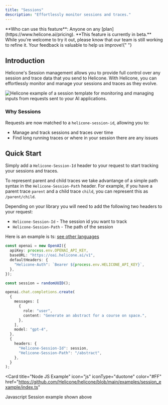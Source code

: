 ```yaml
---
title: "Sessions"
description: "Effortlessly monitor sessions and traces."
---
```



<Info>
  **Who can use this feature**: Anyone on any
  [plan](https://www.helicone.ai/pricing).
</Info>

<Warning>
  **This feature is currently in beta.** While you're welcome to try it out,
  please know that our team is still working to refine it. Your feedback is
  valuable to help us improve!{" "}
</Warning>

## Introduction

Helicone's Session management allows you to provide full control over any session and trace data that you send to Helicone. With Helicone, you can effortlessly monitor and manage your sessions and traces as they evolve.

<Frame caption="Example: A Session creating an outline for a book about space">
  <img
    src="/images/sessions/example-session.png"
    alt="Helicone example of a session template for monitoring and managing inputs from requests sent to your AI applications."
  />
</Frame>

### Why Sessions

Requests are now matched to a `helicone-session-id`, allowing you to:

- Manage and track sessions and traces over time
- Find long running traces or where in your session there are any issues

## Quick Start

Simply add a `Helicone-Session-Id` header to your request to start tracking your sessions and traces.

To represent parent and child traces we take advantange of a simple path syntax in the `Helicone-Session-Path` header. For example, if you have a parent trace `parent` and a child trace `child`, you can represent this as `/parent/child`.

Depending on your library you will need to add the following two headers to your request:

- `Helicone-Session-Id` - The session id you want to track
- `Helicone-Session-Path` - The path of the session

Here is an example is ts: [see other languages](/helicone-headers/header-directory)

```ts
const openai = new OpenAI({
  apiKey: process.env.OPENAI_API_KEY,
  baseURL: "https://oai.helicone.ai/v1",
  defaultHeaders: {
    "Helicone-Auth": `Bearer ${process.env.HELICONE_API_KEY}`,
  },
});

const session = randomUUID();

openai.chat.completions.create(
  {
    messages: [
      {
        role: "user",
        content: "Generate an abstract for a course on space.",
      },
    ],
    model: "gpt-4",
  },
  {
    headers: {
      "Helicone-Session-Id": session,
      "Helicone-Session-Path": "/abstract",
    },
  }
);
```

<Card
  title="Node JS Example"
  icon="js"
  iconType="duotone"
  color="#FF"
  href="https://github.com/Helicone/helicone/blob/main/examples/session_example/index.ts"
>
  Javascript Session example shown above
</Card>
